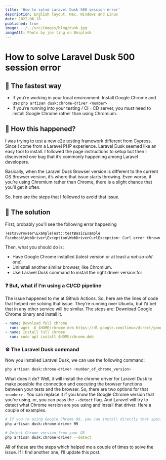 ```yaml
---
title: 'How to solve Laravel Dusk 500 session error'
description: English layout. Mac, Windows and Linux
date: 2022-06-10
published: true
image: ../../src/images/blog/dusk.jpg
imageAlt: Photo by joe ting on Unsplash
---
```


# How to solve Laravel Dusk 500 session error

## 👟 The fastest way

- If you’re working in your local environment: Install Google Chrome and use `php artisan dusk:chrome-driver <number>`
- If you’re running into your testing / CI - CD server, you must need to install Google Chrome rather than using Chromium.

## 🤔 How this happened?

I was trying to test a new e2e testing framework different from Cypress. Since I come from a Laravel PHP experience. Laravel Dusk seemed like an easy tool to install. I followed the page instructions to setup but then I discovered one bug that it’s commonly happening among Laravel developers.

Basically, when the Laravel Dusk Browser version is different to the current OS Browser version, it’s where that issue starts throwing. Even worse, if you’re using Chromium rather than Chrome, there is a slight chance that you’ll get it often.

So, here are the steps that I followed to avoid that issue.

## 🔨 The solution

First, probably you’ll see the following error happening

```bash
Tests\Browser\ExampleTest::testBasicExample
Facebook\WebDriver\Exception\WebDriverCurlException: Curl error thrown for http POST to /session/d0eec334e467fffaf17d330d553bdbcc/url with params
```

Then, what you should do is:

- Have Google Chrome installed (latest version or at least a _not-so-old_ one)
- Uninstall another similar browser, like Chromium.
- Use Laravel Dusk command to install the right driver version for

### ❓ But, what if I’m using a CI/CD pipeline

The issue happened to me at Github Actions. So, here are the lines of code that helped me solving that issue. They’re running over Ubuntu, but I’d bet that in any other service will be similar. The steps are: Download Google Chrome binary and install it.

```yaml
- name: Download full chrome
  run: wget -O $HOME/chrome.deb https://dl.google.com/linux/direct/google-chrome-stable_current_amd64.deb
- name: Install full chrome
  run: sudo apt install $HOME/chrome.deb
```

### ⚙️ The Laravel Dusk command

Now you installed Laravel Dusk, we can use the following command:

```bash
php artisan dusk:chrome-driver <number_of_chrome_version>
```

What does it do? Well, it will install the chrome driver for Laravel Dusk to make possible the connection and executing the browser functions between your tests and the browser. So, there are two options for that `<number>` . You can replace it if you know the Google Chrome version that you’re using, or, you can pass the `--detect` flag. And Laravel will try to detect what Chrome version are you using and install that driver. Here a couple of examples.

```bash
# If you're using Google Chrome 99, you can install directly that specific version
php artisan dusk:chrome-driver 99

# Detect Chrome version from your OS
php artisan dusk:chrome-driver --detect
```

All of those are the steps which helped me a couple of times to solve the issue. If I find another one, I’ll update this post.
